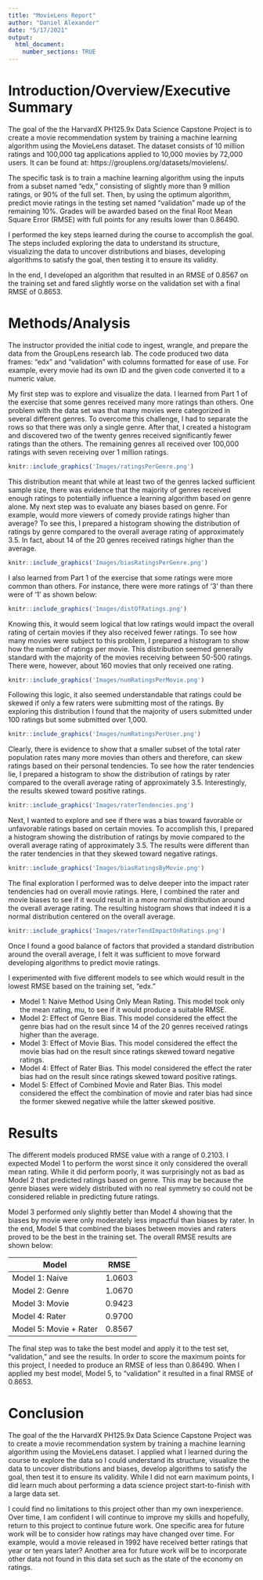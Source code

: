 ```yaml
---
title: "MovieLens Report"
author: "Daniel Alexander"
date: "5/17/2021"
output: 
  html_document:
    number_sections: TRUE
---
```


# Introduction/Overview/Executive Summary

The goal of the the HarvardX PH125.9x Data Science Capstone Project is to create a movie recommendation system by training a machine learning algorithm using the MovieLens dataset. The dataset consists of 10 million ratings and 100,000 tag applications applied to 10,000 movies by 72,000 users. It can be found at: https://grouplens.org/datasets/movielens/.

The specific task is to train a machine learning algorithm using the inputs from a subset named "edx," consisting of slightly more than 9 million ratings, or 90% of the full set.  Then, by using the optimum algorithm, predict movie ratings in the testing set named "validation" made up of the remaining 10%. Grades will be awarded based on the final Root Mean Square Error (RMSE) with full points for any results lower than 0.86490. 

I performed the key steps learned during the course to accomplish the goal. The steps included exploring the data to understand its structure, visualizing the data to uncover distributions and biases, developing algorithms to satisfy the goal, then testing it to ensure its validity.  

In the end, I developed an algorithm that resulted in an RMSE of 0.8567 on the training set and fared slightly worse on the validation set with a final RMSE of 0.8653.


# Methods/Analysis 

The instructor provided the initial code to ingest, wrangle, and prepare the data from the GroupLens research lab.  The code produced two data frames: "edx" and "validation" with columns formatted for ease of use.  For example, every movie had its own ID and the given code converted it to a numeric value.

My first step was to explore and visualize the data.  I learned from Part 1 of the exercise that some genres received many more ratings than others.  One problem with the data set was that many movies were categorized in several different genres.  To overcome this challenge, I had to separate the rows so that there was only a single genre.  After that, I created a histogram and discovered two of the twenty genres received significantly  fewer ratings than the others.  The remaining genres all received over 100,000 ratings with seven receiving over 1 million ratings.

```r
knitr::include_graphics('Images/ratingsPerGenre.png')
```

This distribution meant that while at least two of the genres lacked sufficient sample size, there was evidence that the majority of genres received enough ratings to potentially influence a learning algorithm based on genre alone.  My next step was to evaluate any biases based on genre.  For example, would more viewers of comedy provide ratings higher than average?  To see this, I prepared a histogram showing the distribution of ratings by genre compared to the overall average rating of approximately 3.5.  In fact, about 14 of the 20 genres received ratings higher than the average.

```r
knitr::include_graphics('Images/biasRatingsPerGenre.png')
```

I also learned from Part 1 of the exercise that some ratings were more common than others.  For instance, there were more ratings of '3' than there were of '1' as shown below:

```r
knitr::include_graphics('Images/distOfRatings.png')
```

Knowing this, it would seem logical that low ratings would impact the overall rating of certain movies if they also received fewer ratings.  To see how many movies were subject to this problem, I prepared a histogram to show how the number of ratings per movie.  This distribution seemed generally standard with the majority of the movies receiving between 50-500 ratings.  There were, however, about 160 movies that only received one rating.

```r
knitr::include_graphics('Images/numRatingsPerMovie.png')
```

Following this logic, it also seemed understandable that ratings could be skewed if only a few raters were submitting most of the ratings.  By exploring this distribution I found that the majority of users submitted under 100 ratings but some submitted over 1,000.

```r
knitr::include_graphics('Images/numRatingsPerUser.png')
```

Clearly, there is evidence to show that a smaller subset of the total rater population rates many more movies than others and therefore, can skew ratings based on their personal tendencies.  To see how the rater tendencies lie, I prepared a histogram to show the distribution of ratings by rater compared to the overall average rating of approximately 3.5.  Interestingly, the results skewed toward positive ratings.

```r
knitr::include_graphics('Images/raterTendencies.png')
```

Next, I wanted to explore and see if there was a bias toward favorable or unfavorable ratings based on certain movies.  To accomplish this, I prepared a histogram showing the distribution of ratings by movie compared to the overall average rating of approximately 3.5.  The results were different than the rater tendencies in that they skewed toward negative ratings.

```r
knitr::include_graphics('Images/biasRatingsByMovie.png')
```

The final exploration I performed was to delve deeper into the impact rater tendencies had on overall movie ratings.  Here, I combined the rater and movie biases to see if it would result in a more normal distribution around the overall average rating.  The resulting histogram shows that indeed it is a normal distribution centered on the overall average.

```r
knitr::include_graphics('Images/raterTendImpactOnRatings.png')
```

Once I found a good balance of factors that provided a standard distribution around the overall average, I felt it was sufficient to move forward developing algorithms to predict movie ratings.

I experimented with five different models to see which would result in the lowest RMSE based on the training set, "edx."  

* Model 1: Naive Method Using Only Mean Rating.  This model took only the mean rating, mu, to see if it would produce a suitable RMSE.
* Model 2: Effect of Genre Bias.  This model considered the effect the genre bias had on the result since 14 of the 20 genres received ratings higher than the average.
* Model 3: Effect of Movie Bias.  This model considered the effect the movie bias had on the result since ratings skewed toward negative ratings.
* Model 4: Effect of Rater Bias.  This model considered the effect the rater bias had on the result since ratings skewed toward positive ratings.
* Model 5: Effect of Combined Movie and Rater Bias.  This model considered the effect the combination of movie and rater bias had since the former skewed negative while the latter skewed positive.

# Results 

The different models produced RMSE value with a range of 0.2103.  I expected Model 1 to perform the worst since it only considered the overall mean rating.  While it did perform poorly, it was surprisingly not as bad as Model 2 that predicted ratings based on genre.  This may be because the genre biases were widely distributed with no real symmetry so could not be considered reliable in predicting future ratings.

Model 3 performed only slightly better than Model 4 showing that the biases by movie were only moderately less impactful than biases by rater.  In the end, Model 5 that combined the biases between movies and raters proved to be the best in the training set.  The overall RMSE results are shown below:

Model | RMSE
------|------
Model 1: Naive | 1.0603
Model 2: Genre | 1.0670
Model 3: Movie | 0.9423
Model 4: Rater | 0.9700
Model 5: Movie + Rater | 0.8567

The final step was to take the best model and apply it to the test set, "validation," and see the results.  In order to score the maximum points for this project, I needed to produce an RMSE of less than 0.86490.  When I applied my best model, Model 5, to "validation" it resulted in a final RMSE of 0.8653.

# Conclusion 

The goal of the the HarvardX PH125.9x Data Science Capstone Project was to create a movie recommendation system by training a machine learning algorithm using the MovieLens dataset.  I applied what I learned during the course to explore the data so I could understand its structure, visualize the data to uncover distributions and biases, develop algorithms to satisfy the goal, then test it to ensure its validity.  While I did not earn maximum points, I did learn much about performing a data science project start-to-finish with a large data set.  

I could find no limitations to this project other than my own inexperience.  Over time, I am confident I will continue to improve my skills and hopefully, return to this project to continue future work.  One specific area for future work will be to consider how ratings may have changed over time.  For example, would a movie released in 1992 have received better ratings that year or ten years later?  Another area for future work will be to incorporate other data not found in this data set such as the state of the economy on ratings.